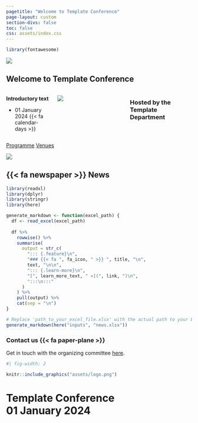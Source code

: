 ```yaml
---
pagetitle: "Welcome to Template Conference"
page-layout: custom
section-divs: false
toc: false
css: assets/index.css
---
```


```r
library(fontawesome)
```


::: {.hero-banner}

::: {.hero-image .hero-image-left}
![](assets/hero_left.png)
:::

::: {.content-block}

# Welcome to Template Conference

:::: {.columns}

::: {.column width="40%"}

**Introductory text**

- 01 January 2024 {{< fa calendar-days >}}

:::

::: {.column width="60%"}
![](assets/hero.png)
:::

### Hosted by the Template Department

::::

::: {.hero-buttons}
<!-- [Register](registration.qmd){.btn-action-primary .btn-action .btn .btn-success role="button"} -->
<!-- [Propose a session](propose.qmd){#btn-guide .btn-action .btn .btn-info role="button"} -->
<!-- [Submit an abstract](paper-submit.qmd){#btn-guide .btn-action .btn .btn-info role="button"} -->
[Programme](content/programme.qmd){#btn-guide .btn-action .btn .btn-info role="button"}
[Venues](content/venues_new.qmd){.btn-action-primary .btn-action .btn .btn-success role="button"}

::: 

:::

::: {.hero-image .hero-image-right}
![](assets/hero_right.png)
:::

:::

::: {.grid}

::: {.g-col-4}

:::

::: {.g-col-4}
:::{.get-started}
## {{< fa newspaper >}} News
:::
:::

::: {.g-col-4}

:::


:::

::: {.content-block}
::: {.features .border}


```r
library(readxl)
library(dplyr)
library(stringr)
library(here)

generate_markdown <- function(excel_path) {
  df <- read_excel(excel_path)
  
  df %>% 
    rowwise() %>%
    summarise(
      output = str_c(
        "::: {.feature}\n",
        "### {{< fa ", fa_icon, " >}} ", title, "\n",
        text, "\n\n",
        "::: {.learn-more}\n",
        "[", learn_more_text, " »](", link, ")\n",
        ":::\n:::"
      )
    ) %>%
    pull(output) %>%
    cat(sep = "\n")
}

# Replace 'path_to_your_excel_file.xlsx' with the actual path to your Excel file.
generate_markdown(here("inputs", "news.xlsx"))

```

:::
:::


::: {.get-started .alt-background}
::: {.content-block}

### Contact us {{< fa paper-plane >}}

Get in touch with the organizing committee [here]().

```r
#| fig-width: 2

knitr::include_graphics("assets/logo.png")
```

# Template Conference <br> 01 January 2024

:::

:::
